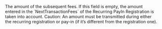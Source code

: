 
  

  
<ResponseField name="Fees" type="object" >    
The amount of the subsequent fees. If this field is empty, the amount entered in the `NextTransactionFees` of the Recurring PayIn Registration is taken into account.  
Caution: An amount must be transmitted during either the recurring registration or pay-in (if it’s different from the registration one).   

<Expandable title="properties">  
<Currency13Response />  
  
<Amount2Response />  
  

</Expandable> 
</ResponseField>